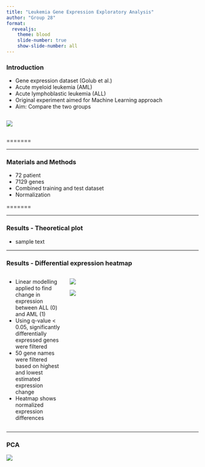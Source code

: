 ```yaml
---
title: "Leukemia Gene Expression Exploratory Analysis"
author: "Group 28"
format: 
  revealjs:
    theme: blood
    slide-number: true
    show-slide-number: all
---
```


### Introduction
- Gene expression dataset (Golub et al.)
- Acute myeloid leukemia (AML)
- Acute lymphoblastic leukemia (ALL)
- Original experiment aimed for Machine Learning approach
- Aim: Compare the two groups

::: {.column width="50%"}
::: {.r-stack}
![](../results/99_leukemia.jpg){fig-align="left"}

:::
:::
=======

------------------------------------------------------------------------

### Materials and Methods
- 72 patient
- 7129 genes
- Combined training and test dataset
- Normalization

=======

------------------------------------------------------------------------

### Results - Theoretical plot

-   sample text

------------------------------------------------------------------------

### Results - Differential expression heatmap {.smaller}

::: columns
::: {.column width="30%"}
::: r-fit-text
-   Linear modelling applied to find change in expression between ALL (0) and AML (1)
-   Using q-value \< 0.05, significantly differentially expressed genes were filtered
-   50 gene names were filtered based on highest and lowest estimated expression change\
-   Heatmap shows normalized expression differences
:::
:::

::: {.column width="70%"}
::: r-stack
![](../results/05_heatmap_1.png){.fragment .fade-out}

![](../results/05_heatmap_2.png){.fragment}
:::
:::
:::

------------------------------------------------------------------------

### PCA

::: r-stack
![](../results/04_mean_expression_hist_general.png)
:::

